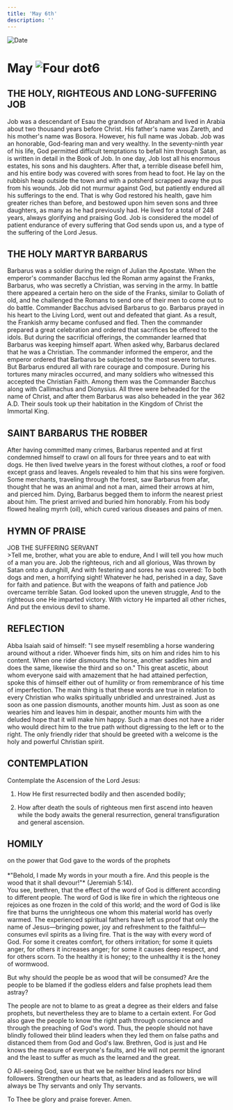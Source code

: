 ```yaml
---
title: 'May 6th'
description: ''
---
```


<RunningHead />
<Image src="/title-imprint.png" height={68} width={50} alt="Date" className="title-imprint"/>

# <div id="date">May <Image className="four-dot" src="/four-dot.png" height={15} width={15} alt="Four dot" />6</div>

## THE HOLY, RIGHTEOUS AND LONG-SUFFERING JOB

Job was a descendant of Esau the grandson of Abraham and lived in Arabia about two thousand years before Christ. His father's name was Zareth, and his mother's name was Bosora. However, his full name was Jobab. Job was an honorable, God-fearing man and very wealthy. In the seventy-ninth year of his life, God permitted difficult temptations to befall him through Satan, as is written in detail in the Book of Job. In one day, Job lost all his enormous estates, his sons and his daughters. After that, a terrible disease befell him, and his entire body was covered with sores from head to foot. He lay on the rubbish heap outside the town and with a potsherd scrapped away the pus from his wounds. Job did not murmur against God, but patiently endured all his sufferings to the end. That is why God restored his health, gave him greater riches than before, and bestowed upon him seven sons and three daughters, as many as he had previously had. He lived for a total of 248 years, always glorifying and praising God. Job is considered the model of patient endurance of every suffering that God sends upon us, and a type of the suffering of the Lord Jesus.

## THE HOLY MARTYR BARBARUS

Barbarus was a soldier during the reign of Julian the Apostate. When the emperor's commander Bacchus led the Roman army against the Franks, Barbarus, who was secretly a Christian, was serving in the army. In battle there appeared a certain hero on the side of the Franks, similar to Goliath of old, and he challenged the Romans to send one of their men to come out to do battle. Commander Bacchus advised Barbarus to go. Barbarus prayed in his heart to the Living Lord, went out and defeated that giant. As a result, the Frankish army became confused and fled. Then the commander prepared a great celebration and ordered that sacrifices be offered to the idols. But during the sacrificial offerings, the commander learned that Barbarus was keeping himself apart. When asked why, Barbarus declared that he was a Christian. The commander informed the emperor, and the emperor ordered that Barbarus be subjected to the most severe tortures. But Barbarus endured all with rare courage and composure. During his tortures many miracles occurred, and many soldiers who witnessed this accepted the Christian Faith. Among them was the Commander Bacchus along with Callimachus and Dionysius. All three were beheaded for the name of Christ, and after them Barbarus was also beheaded in the year 362 A.D. Their souls took up their habitation in the Kingdom of Christ the Immortal King.

## SAINT BARBARUS THE ROBBER

After having committed many crimes, Barbarus repented and at first condemned himself to crawl on all fours for three years and to eat with dogs. He then lived twelve years in the forest without clothes, a roof or food except grass and leaves. Angels revealed to him that his sins were forgiven. Some merchants, traveling through the forest, saw Barbarus from afar, thought that he was an animal and not a man, aimed their arrows at him, and pierced him. Dying, Barbarus begged them to inform the nearest priest about him. The priest arrived and buried him honorably. From his body flowed healing myrrh (oil), which cured various diseases and pains of men.


## HYMN OF PRAISE
<div style={{textAlign:'center', color:'crimson', fontWeight:'bold'}}>
JOB THE SUFFERING SERVANT
</div>
>Tell me, brother, what you are able to endure,  
And I will tell you how much of a man you are.  
Job the righteous, rich and all glorious,  
Was thrown by Satan onto a dunghill,  
And with festering and sores he was covered:  
To both dogs and men, a horrifying sight!  
Whatever he had, perished in a day,  
Save for faith and patience.  
But with the weapons of faith and patience  
Job overcame terrible Satan.  
God looked upon the uneven struggle,  
And to the righteous one He imparted victory.  
With victory He imparted all other riches,  
And put the envious devil to shame.  


## REFLECTION

Abba Isaiah said of himself: "I see myself resembling a horse wandering around without a rider. Whoever finds him, sits on him and rides him to his content. When one rider dismounts the horse, another saddles him and does the same, likewise the third and so on." This great ascetic, about whom everyone said with amazement that he had attained perfection, spoke this of himself either out of humility or from remembrance of his time of imperfection. The main thing is that these words are true in relation to every Christian who walks spiritually unbridled and unrestrained. Just as soon as one passion dismounts, another mounts him. Just as soon as one wearies him and leaves him in despair, another mounts him with the deluded hope that it will make him happy. Such a man does not have a rider who would direct him to the true path without digressing to the left or to the right. The only friendly rider that should be greeted with a welcome is the holy and powerful Christian spirit.


## CONTEMPLATION

Contemplate the Ascension of the Lord Jesus:

1. How He first resurrected bodily and then ascended bodily;

2. How after death the souls of righteous men first ascend into heaven while the body awaits the general resurrection, general transfiguration and general ascension.


## HOMILY
<div style={{textAlign:'center', color:'crimson', fontWeight:'bold'}}>
on the power that God gave to the words of the prophets
</div><br />
<div style={{textAlign:'right'}}>
*"Behold, I made My words in your mouth a fire. And this people is the wood that it shall devour!"* (Jeremiah 5:14).
</div>
You see, brethren, that the effect of the word of God is different according to different people. The word of God is like fire in which the righteous one rejoices as one frozen in the cold of this world; and the word of God is like fire that burns the unrighteous one whom this material world has overly warmed. The experienced spiritual fathers have left us proof that only the name of Jesus—bringing power, joy and refreshment to the faithful—consumes evil spirits as a living fire. That is the way with every word of God. For some it creates comfort, for others irritation; for some it quiets anger, for others it increases anger; for some it causes deep respect, and for others scorn. To the healthy it is honey; to the unhealthy it is the honey of wormwood.

But why should the people be as wood that will be consumed? Are the people to be blamed if the godless elders and false prophets lead them astray?

The people are not to blame to as great a degree as their elders and false prophets, but nevertheless they are to blame to a certain extent. For God also gave the people to know the right path through conscience and through the preaching of God's word. Thus, the people should not have blindly followed their blind leaders when they led them on false paths and distanced them from God and God's law. Brethren, God is just and He knows the measure of everyone's faults, and He will not permit the ignorant and the least to suffer as much as the learned and the great.

O All-seeing God, save us that we be neither blind leaders nor blind followers. Strengthen our hearts that, as leaders and as followers, we will always be Thy servants and only Thy servants.

To Thee be glory and praise forever. Amen.
